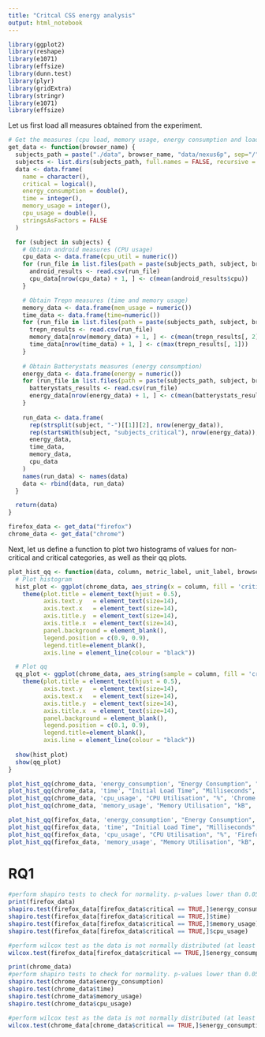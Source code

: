 ```yaml
---
title: "Critcal CSS energy analysis"
output: html_notebook
---
```


```r
library(ggplot2)
library(reshape)
library(e1071)
library(effsize)
library(dunn.test)
library(plyr)
library(gridExtra)
library(stringr)
library(e1071)  
library(effsize)
```

Let us first load all measures obtained from the experiment.

```r
# Get the measures (cpu load, memory usage, energy consumption and load time) for the specific browser (equal to folder name).
get_data <- function(browser_name) {
  subjects_path = paste("./data", browser_name, "data/nexus6p", sep="/")
  subjects <- list.dirs(subjects_path, full.names = FALSE, recursive = FALSE)
  data <- data.frame(
    name = character(),
    critical = logical(),
    energy_consumption = double(),
    time = integer(),
    memory_usage = integer(),
    cpu_usage = double(),
    stringsAsFactors = FALSE
  )

  for (subject in subjects) {
    # Obtain android measures (CPU usage)
    cpu_data <- data.frame(cpu_util = numeric())
    for (run_file in list.files(path = paste(subjects_path, subject, browser_name, "android", sep="/"), full.names = TRUE)[-1]) {
      android_results <- read.csv(run_file)
      cpu_data[nrow(cpu_data) + 1, ] <- c(mean(android_results$cpu))
    }

    # Obtain Trepn measures (time and memory usage)
    memory_data <- data.frame(mem_usage = numeric())
    time_data <- data.frame(time=numeric())
    for (run_file in list.files(path = paste(subjects_path, subject, browser_name, "trepn", sep="/"), full.names = TRUE)[-1]) {
      trepn_results <- read.csv(run_file)
      memory_data[nrow(memory_data) + 1, ] <- c(mean(trepn_results[, 2]))
      time_data[nrow(time_data) + 1, ] <- c(max(trepn_results[, 1]))
    }
    
    # Obtain Batterystats measures (energy consumption)
    energy_data <- data.frame(energy = numeric())
    for (run_file in list.files(path = paste(subjects_path, subject, browser_name, "batterystats", sep="/"), full.names = TRUE, pattern = "^Joule")) {
      batterystats_results <- read.csv(run_file)
      energy_data[nrow(energy_data) + 1, ] <- c(mean(batterystats_results[1, ]))
    }
    
    run_data <- data.frame(
      rep(strsplit(subject, "-")[[1]][2], nrow(energy_data)),
      rep(startsWith(subject, "subjects_critical"), nrow(energy_data)),
      energy_data,
      time_data,
      memory_data,
      cpu_data
    )
    names(run_data) <- names(data)
    data <- rbind(data, run_data)
  }

  return(data)
}

firefox_data <- get_data("firefox")
chrome_data <- get_data("chrome")
```

Next, let us define a function to plot two histograms of values for non-critical and critical categories, as well as their qq plots.

```r
plot_hist_qq <- function(data, column, metric_label, unit_label, browser_name) {
  # Plot histogram
  hist_plot <- ggplot(chrome_data, aes_string(x = column, fill = 'critical', color = 'critical')) + geom_histogram(position = 'identity', alpha = 0.5) + xlab(paste(metric_label, ' (', unit_label, ')', sep='')) + ylab('Frequency') + ggtitle(paste('Histogram of ', metric_label, ' (', browser_name, ')', sep=''))+ scale_color_manual(labels=c('Original', 'Critical'), values=c('red', 'blue')) + scale_fill_manual(labels=c('Original', 'Critical'), values=c('red', 'blue')) + theme_minimal() +
    theme(plot.title = element_text(hjust = 0.5),
          axis.text.y   = element_text(size=14),
          axis.text.x   = element_text(size=14),
          axis.title.y  = element_text(size=14),
          axis.title.x  = element_text(size=14),
          panel.background = element_blank(),
          legend.position = c(0.9, 0.9),
          legend.title=element_blank(),
          axis.line = element_line(colour = "black"))

  # Plot qq
  qq_plot <- ggplot(chrome_data, aes_string(sample = column, fill = 'critical', color = 'critical')) + stat_qq(alpha = 0.5) +  stat_qq_line() + xlab('Theoretical Quantile') + ylab('Actual Quantile') + ggtitle(paste('Q-Q Plot of ', metric_label, ' (', browser_name, ')', sep='')) + scale_color_manual(labels=c('Original', 'Critical'), values=c('red', 'blue')) + scale_fill_manual(labels=c('Original', 'Critical'), values=c('red', 'blue')) + theme_minimal() +
    theme(plot.title = element_text(hjust = 0.5),
          axis.text.y   = element_text(size=14),
          axis.text.x   = element_text(size=14),
          axis.title.y  = element_text(size=14),
          axis.title.x  = element_text(size=14),
          panel.background = element_blank(),
          legend.position = c(0.1, 0.9),
          legend.title=element_blank(),
          axis.line = element_line(colour = "black"))
  
  show(hist_plot)
  show(qq_plot)
}

plot_hist_qq(chrome_data, 'energy_consumption', "Energy Consumption", "Joules", 'Chrome')
plot_hist_qq(chrome_data, 'time', "Initial Load Time", "Milliseconds", 'Chrome')
plot_hist_qq(chrome_data, 'cpu_usage', "CPU Utilisation", "%", 'Chrome')
plot_hist_qq(chrome_data, 'memory_usage', "Memory Utilisation", "kB", 'Chrome')

plot_hist_qq(firefox_data, 'energy_consumption', "Energy Consumption", "Joules", 'Firefox')
plot_hist_qq(firefox_data, 'time', "Initial Load Time", "Milliseconds", 'Firefox')
plot_hist_qq(firefox_data, 'cpu_usage', "CPU Utilisation", "%", 'Firefox')
plot_hist_qq(firefox_data, 'memory_usage', "Memory Utilisation", "kB", 'Firefox')
```

# RQ1

```r
#perform shapiro tests to check for normality. p-values lower than 0.05 are not normally distributed
print(firefox_data)
shapiro.test(firefox_data[firefox_data$critical == TRUE,]$energy_consumption)
shapiro.test(firefox_data[firefox_data$critical == TRUE,]$time)
shapiro.test(firefox_data[firefox_data$critical == TRUE,]$memory_usage)
shapiro.test(firefox_data[firefox_data$critical == TRUE,]$cpu_usage)
```

```r
#perform wilcox test as the data is not normally distributed (at least not before applying transformations or removing outliers)
wilcox.test(firefox_data[firefox_data$critical == TRUE,]$energy_consumption, firefox_data[firefox_data$critical == FALSE,]$energy_consumption)
```

```r
print(chrome_data)
#perform shapiro tests to check for normality. p-values lower than 0.05 are not normally distributed
shapiro.test(chrome_data$energy_consumption)
shapiro.test(chrome_data$time)
shapiro.test(chrome_data$memory_usage)
shapiro.test(chrome_data$cpu_usage)
```

```r

#perform wilcox test as the data is not normally distributed (at least not before applying transformations or removing outliers)
wilcox.test(chrome_data[chrome_data$critical == TRUE,]$energy_consumption, chrome_data[chrome_data$critical == FALSE,]$energy_consumption, mu = 0)
```


